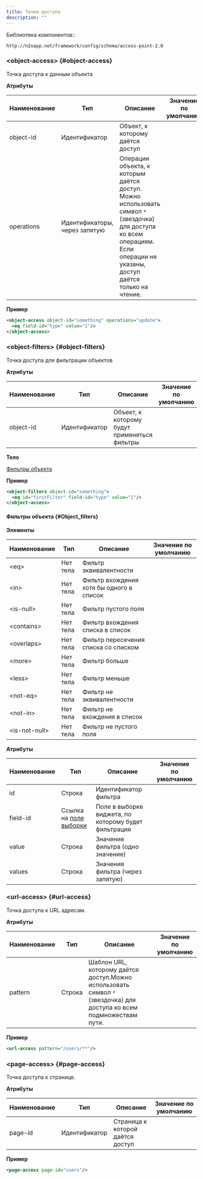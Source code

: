 ```yaml
---
title: Точки доступа
description: ""
---
```


Библиотека компонентов::
```
http://n2oapp.net/framework/config/schema/access-point-2.0
```

### &lt;object-access&gt; {#object-access}

Точка доступа к данным объекта

**Атрибуты**

|Наименование|Тип                          |Описание                                                                                                                                                                     |Значение по умолчанию|
|------------|-----------------------------|-----------------------------------------------------------------------------------------------------------------------------------------------------------------------------|---------------------|
|object-id   |Идентификатор                |Объект, к которому даётся доступ                                                                                                                                             |                     |
|operations  |Идентификаторы, через запятую|Операции объекта, к которым даётся доступ. Можно использовать символ `*` (звездочка) для доступа ко всем операциям. Если операции не указаны, доступ даётся только на чтение.|                     |

**Пример**

```xml
<object-access object-id="something" operations="update">
  <eq field-id="type" value="1"/>
</object-access>
```

### &lt;object-filters&gt; {#object-filters}

Точка доступа для фильтрации объектов

**Атрибуты**

|Наименование|Тип          |Описание                                    |Значение по умолчанию|
|------------|-------------|--------------------------------------------|---------------------|
|object-id   |Идентификатор|Объект, к которому будут применяться фильтры|                     |

**Тело**

[Фильтры объекта](#Object_filters)

**Пример**

```xml
<object-filters object-id="something">
  <eq id="firstFilter" field-id="type" value="1"/>
</object-access>
```

#### Фильтры объекта {#Object_filters}

**Элементы**

|Наименование       |Тип          |Описание                                |Значение по умолчанию|
|-------------------|-------------|----------------------------------------|---------------------|
|&lt;eq&gt;         |Нет тела     |Фильтр эквивалентности                  |                     |
|&lt;in&gt;         |Нет тела     |Фильтр вхождения хотя бы одного в список|                     |
|&lt;is-null&gt;    |Нет тела     |Фильтр пустого поля                     |                     |
|&lt;contains&gt;   |Нет тела     |Фильтр вхождения списка в список        |                     |
|&lt;overlaps&gt;   |Нет тела     |Фильтр пересечения списка со списком    |                     |
|&lt;more&gt;       |Нет тела     |Фильтр больше                           |                     |
|&lt;less&gt;       |Нет тела     |Фильтр меньше                           |                     |
|&lt;not-eq&gt;     |Нет тела     |Фильтр не эквивалентности               |                     |
|&lt;not-in&gt;     |Нет тела     |Фильтр не вхождения в список            |                     |
|&lt;is-not-null&gt;|Нет тела     |Фильтр не пустого поля                  |                     |

**Атрибуты**

|Наименование       |Тип                                   |Описание                                                |Значение по умолчанию|
|-------------------|--------------------------------------|--------------------------------------------------------|---------------------|
|id                 |Строка                                |Идентификатор фильтра                                   |                     |
|field-id           |Ссылка на [поле выборки](../xml/object#field2)|Поле в выборке виджета, по которому будет фильтрация|                 |
|value              |Строка                                |Значение фильтра (одно значение)                        |                     |
|values             |Строка                                |Значения фильтра (через запятую)                        |                     |

### &lt;url-access&gt; {#url-access}

Точка доступа к URL адресам.

**Атрибуты**

|Наименование|Тип   |Описание                                                                                                            |Значение по умолчанию|
|------------|------|--------------------------------------------------------------------------------------------------------------------|---------------------|
|pattern     |Строка|Шаблон URL, которому даётся доступ.Можно использовать символ `*` (звездочка) для доступа ко всем подмножествам пути.|                     |

**Пример**

```xml
<url-access pattern="/users/**"/>
```

### &lt;page-access&gt; {#page-access}

Точка доступа к странице.

**Атрибуты**

|Наименование|Тип          |Описание                        |Значение по умолчанию|
|------------|-------------|--------------------------------|---------------------|
|page-id     |Идентификатор|Страница к которой даётся доступ|                     |

**Пример**

```xml
<page-access page-id="users"/>
```
